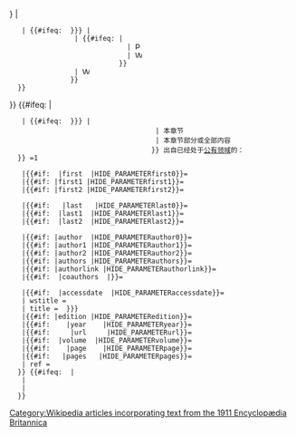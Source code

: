 {{hide in print|1=
<!--
sort out the icon to use
-->{{#if: {{{noicon|{{{no-icon|}}}<!--noicon-->}}} |<!--eq to empty-->
    |<!--then-->{{#ifeq: {{{wstitle|{{{wikisource|}}}<!--wst-->}}} |<!--eq to empty-->
                 |<!--then-->{{#ifeq: {{{1|}}}|<!--eq to empty-->
                              |<!--then-->[[File:PD-icon.svg|12px|alt=Public Domain]]&nbsp;
                              |<!--else-->[[File:Wikisource-logo.svg|12px|alt=Wikisource]]&nbsp;
                            }}
                 |<!--else-->[[File:Wikisource-logo.svg|12px|alt=]]&nbsp;
                }}
   }}
}}<!--Sort out the lead string
-->{{#ifeq: {{{no-prescript|}}} |<!--is set do nothing-->
    |<!--else display a prescript-->{{#ifeq: {{{inline|{{{footnote|}}}<!--inline-->}}} |<!--eq to empty-->
                                     |<!--then display-->本章节
                                     |<!--else display-->本章节部分或全部内容
                                    }}<!-- no white space
  -->出自已经处于[[公有领域]]的：
   }}<!--no white space
-->{{Cite EB1911 |
    | noicon=1
    |{{#if:{{{long|}}}  |HIDE_PARAMETER  |short}}=1

    |{{#if:{{{first|}}}  |first  |HIDE_PARAMETERfirst0}}={{{first|}}}
    |{{#if:{{{first1|}}} |first1 |HIDE_PARAMETERfirst1}}={{{first1|}}}
    |{{#if:{{{first2|}}} |first2 |HIDE_PARAMETERfirst2}}={{{first2|}}}

    |{{#if:{{{last|}}}   |last   |HIDE_PARAMETERlast0}}={{{last|}}}
    |{{#if:{{{last1|}}}  |last1  |HIDE_PARAMETERlast1}}={{{last1|}}}
    |{{#if:{{{last2|}}}  |last2  |HIDE_PARAMETERlast2}}={{{last2|}}}

    |{{#if:{{{author |}}} |author  |HIDE_PARAMETERauthor0}}={{{author|}}}
    |{{#if:{{{author1|}}} |author1 |HIDE_PARAMETERauthor1}}={{{author1|}}}
    |{{#if:{{{author2|}}} |author2 |HIDE_PARAMETERauthor2}}={{{author2|}}}
    |{{#if:{{{authors|}}} |authors |HIDE_PARAMETERauthors}}={{{authors|}}}
    |{{#if:{{{authorlink|}}} |authorlink |HIDE_PARAMETERauthorlink}}={{{authorlink|}}}
    |{{#if:{{{coauthors|}}}  |coauthors  |}}={{{coauthors|}}}

    |{{#if:{{{accessdate|}}}  |accessdate  |HIDE_PARAMETERaccessdate}}={{{accessdate|}}}
    | wstitle =  {{{wstitle|}}}
    | title = {{{title| {{{article|}}} }}}
    |{{#if:{{{edition|}}} |edition |HIDE_PARAMETERedition}}={{{edition|}}}
    |{{#if:{{{year|}}}    |year    |HIDE_PARAMETERyear}}={{{year|}}}
    |{{#if:{{{url|}}}     |url     |HIDE_PARAMETERurl}}={{{url|}}}
    |{{#if:{{{volume|}}}  |volume  |HIDE_PARAMETERvolume}}={{{volume|}}}
    |{{#if:{{{page|}}}    |page    |HIDE_PARAMETERpage}}={{{page|}}}
    |{{#if:{{{pages|}}}   |pages   |HIDE_PARAMETERpages}}={{{pages|}}}
    | ref = {{{ref|harv}}}
   }}<!-- no white space
-->{{#ifeq: {{NAMESPACEE}} |<!--is set-->
    |<!-- then-->[[Category:Wikipedia articles incorporating text from the 1911 Encyclopædia Britannica]]
    |<!--else do nothing-->
   }}<!--no white space
--><noinclude>
{{Documentation}}
</noinclude><!--DO NOT PUT A BLANK LINE AFTER THIS COMMENT-->